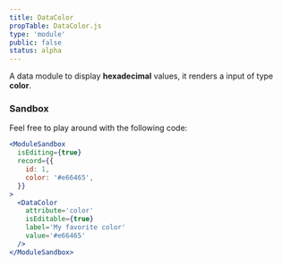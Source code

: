 ```yaml
---
title: DataColor
propTable: DataColor.js
type: 'module'
public: false
status: alpha
---
```


A data module to display **hexadecimal** values, it renders a input of type **color**.

### Sandbox

Feel free to play around with the following code:

```jsx
<ModuleSandbox
  isEditing={true}
  record={{
    id: 1,
    color: '#e66465',
  }}
>
  <DataColor
    attribute='color'
    isEditable={true}
    label='My favorite color'
    value='#e66465'
  />
</ModuleSandbox>
```
